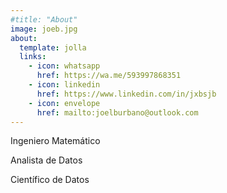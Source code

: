 ```yaml
---
#title: "About"
image: joeb.jpg
about:
  template: jolla
  links:
    - icon: whatsapp
      href: https://wa.me/593997868351
    - icon: linkedin
      href: https://www.linkedin.com/in/jxbsjb
    - icon: envelope
      href: mailto:joelburbano@outlook.com
---
```


Ingeniero Matemático

Analista de Datos

Científico de Datos

